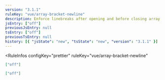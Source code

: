 ```yaml
---
version: "3.1.1"
ruleKey: "vue/array-bracket-newline"
description: Enforce linebreaks after opening and before closing array brackets in `<template>`
jsEntry: ["off"]
previousJsEntry: null
tsEntry: ["off"]
previousTsEntry: null
history: [{ "jsState": "new", "tsState": "new", "version": "3.1.1" }]
---
```


<RuleInfos 
  configKey="prettier" 
  ruleKey="vue/array-bracket-newline" 
>

```json
["off"]
```

```json
["off"]
```

</RuleInfos>
